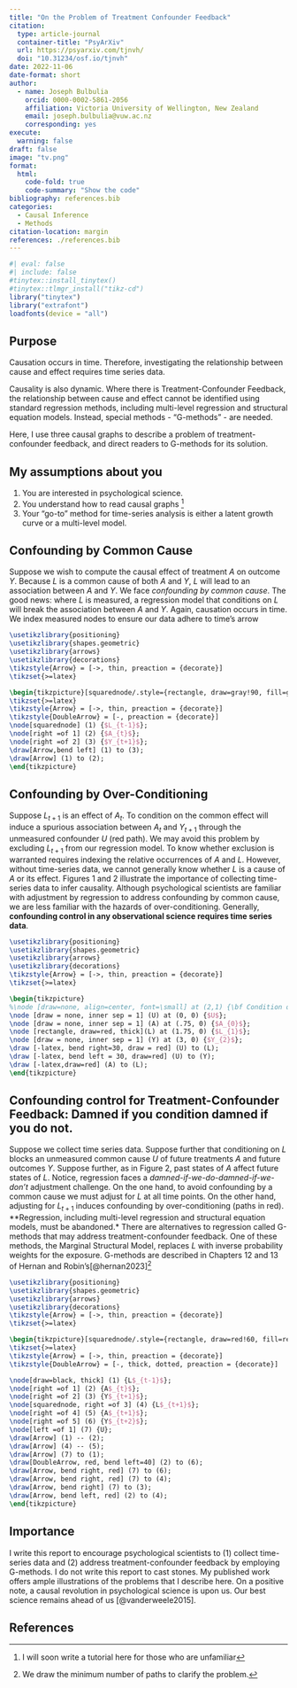```yaml
---
title: "On the Problem of Treatment Confounder Feedback"
citation:
  type: article-journal
  container-title: "PsyArXiv"
  url: https://psyarxiv.com/tjnvh/
  doi: "10.31234/osf.io/tjnvh"
date: 2022-11-06
date-format: short
author: 
  - name: Joseph Bulbulia
    orcid: 0000-0002-5861-2056
    affiliation: Victoria University of Wellington, New Zealand
    email: joseph.bulbulia@vuw.ac.nz
    corresponding: yes
execute:
  warning: false
draft: false
image: "tv.png"
format:
  html:
    code-fold: true
    code-summary: "Show the code"
bibliography: references.bib
categories: 
  - Causal Inference
  - Methods
citation-location: margin
references: ./references.bib
---
```


<!-- ```{r} -->
<!-- #| label: setup -->
<!-- #| echo: false -->
<!-- library(katex) -->
<!-- # see https://remlapmot.github.io/mrdags/ -->
<!-- # https://github.com/remlapmot/mrdags/blob/master/index.qmd -->
<!-- knitr::opts_chunk$set(cache = TRUE, -->
<!--                       dev = "svg", -->
<!--                       fig.align = "center") -->
<!-- # Using advice from Andrew Heiss blogpost to use SVGs in HTML from TikZ -->
<!-- # https://www.andrewheiss.com/blog/2021/08/27/tikz-knitr-html-svg-fun/#connecting-dvisvgm-to-ghostscript-on-macos -->
<!-- # For svg figures we require the latex package dvisvgm -->
<!-- if (!tinytex::check_installed("dvisvgm")) tinytex::tlmgr_install("dvisvgm") -->
<!-- # On macOS dvisvgm needs the ghostscript library dynamically linked to it via -->
<!-- # either the LIBGS environment variable or the --libgs flag. -->
<!-- # The libgs.dylib from Homebrew (brew install ghostscript) is sufficient. -->
<!-- if (Sys.info()[["sysname"]] == "Darwin" && Sys.info()[["machine"]] == "arm64") { -->
<!--   #Sys.setenv(LIBGS = "/usr/local/lib/libgs.dylib") -->
<!--   Sys.setenv(LIBGS = "/opt/homebrew/Cellar/ghostscript/10.0.0/lib/libgs.dylib") -->
<!-- } -->
<!-- ``` -->

```r
#| eval: false
#| include: false
#tinytex::install_tinytex()
#tinytex::tlmgr_install("tikz-cd")
library("tinytex")
library("extrafont")
loadfonts(device = "all")
```


## Purpose

Causation occurs in time. Therefore, investigating the relationship between cause and effect requires time series data. 

Causality is also dynamic. Where there is Treatment-Confounder Feedback, the relationship between cause and effect cannot be identified using standard regression methods, including multi-level regression and structural equation models. Instead, special methods - "G-methods" - are needed. 

Here, I use three causal graphs to describe a problem of treatment-confounder feedback, and direct readers to G-methods for its solution.

## My assumptions about you

1. You are interested in psychological science.
2. You understand how to read causal graphs ^[I will soon write a tutorial here for those who are unfamiliar]
3. Your "go-to" method for time-series analysis is either a latent growth curve or a multi-level model. 

## Confounding by Common Cause

Suppose we wish to compute the causal effect of treatment $A$ on outcome $Y$. Because $L$ is a common cause of both $A$ and $Y$, $L$ will lead to an association between $A$ and $Y$. We face *confounding by common cause*. The good news: where $L$ is measured, a regression model that conditions on $L$ will break the association between $A$ and $Y$. Again, causation occurs in time. We index measured nodes to ensure our data adhere to time's arrow

```tikz
\usetikzlibrary{positioning}
\usetikzlibrary{shapes.geometric}
\usetikzlibrary{arrows}
\usetikzlibrary{decorations}
\tikzstyle{Arrow} = [->, thin, preaction = {decorate}]
\tikzset{>=latex}

\begin{tikzpicture}[squarednode/.style={rectangle, draw=gray!90, fill=gray!5, auto}]
\tikzset{>=latex}
\tikzstyle{Arrow} = [->, thin, preaction = {decorate}]
\tikzstyle{DoubleArrow} = [-, preaction = {decorate}]
\node[squarednode] (1) {$L_{t-1}$};
\node[right =of 1] (2) {$A_{t}$};
\node[right =of 2] (3) {$Y_{t+1}$};
\draw[Arrow,bend left] (1) to (3);
\draw[Arrow] (1) to (2);
\end{tikzpicture}
```

## Confounding by Over-Conditioning

Suppose $L_{t+1}$ is an effect of $A_{t}$. To condition on the common effect will induce a spurious association between $A_t$ and $Y_{t+1}$ through the unmeasured confounder $U$ (red path). We may avoid this problem by excluding $L_{t+1}$ from our regression model. To know whether exclusion is warranted requires indexing the relative occurrences of $A$ and $L$. However, without time-series data, we cannot generally know whether $L$ is a cause of $A$ or its effect. Figures 1 and 2 illustrate the importance of collecting time-series data to infer causality. Although psychological scientists are familiar with adjustment by regression to address confounding by common cause, we are less familiar with the hazards of over-conditioning. Generally, **confounding control in any observational science requires time series data**.

```tikz
\usetikzlibrary{positioning}
\usetikzlibrary{shapes.geometric}
\usetikzlibrary{arrows}
\usetikzlibrary{decorations}
\tikzstyle{Arrow} = [->, thin, preaction = {decorate}]
\tikzset{>=latex}

\begin{tikzpicture}
%\node [draw=none, align=center, font=\small] at (2,1) {\bf Condition on child of collider};
\node [draw = none, inner sep = 1] (U) at (0, 0) {$U$};
\node [draw = none, inner sep = 1] (A) at (.75, 0) {$A_{0}$};
\node [rectangle, draw=red, thick](L) at (1.75, 0) {$L_{1}$};
\node [draw = none, inner sep = 1] (Y) at (3, 0) {$Y_{2}$};
\draw [-latex, bend right=30, draw = red] (U) to (L);
\draw [-latex, bend left = 30, draw=red] (U) to (Y);
\draw [-latex,draw=red] (A) to (L);
\end{tikzpicture}
```

## Confounding control for Treatment-Confounder Feedback: Damned if you condition damned if you do not.

Suppose we collect time series data. Suppose further that conditioning on $L$ blocks an unmeasured common cause $U$ of future treatments $A$ and future outcomes $Y$. Suppose further, as in Figure 2, past states of $A$ affect future states of $L$. Notice, regression faces a *damned-if-we-do-damned-if-we-don't* adjustment challenge. On the one hand, to avoid confounding by a common cause we must adjust for $L$ at all time points. On the other hand, adjusting for $L_{t+1}$ induces confounding by over-conditioning (paths in red). \*\*Regression, including multi-level regression and structural equation models, must be abandoned.\* There are alternatives to regression called G-methods that may address treatment-confounder feedback. One of these methods, the Marginal Structural Model, replaces $L$ with inverse probability weights for the exposure. G-methods are described in Chapters 12 and 13 of Hernan and Robin's[@hernan2023][^1]

[^1]: We draw the minimum number of paths to clarify the problem.

```tikz
\usetikzlibrary{positioning}
\usetikzlibrary{shapes.geometric}
\usetikzlibrary{arrows}
\usetikzlibrary{decorations}
\tikzstyle{Arrow} = [->, thin, preaction = {decorate}]
\tikzset{>=latex}

\begin{tikzpicture}[squarednode/.style={rectangle, draw=red!60, fill=red!5}, scale = 4]
\tikzset{>=latex}
\tikzstyle{Arrow} = [->, thin, preaction = {decorate}]
\tikzstyle{DoubleArrow} = [-, thick, dotted, preaction = {decorate}]

\node[draw=black, thick] (1) {L$_{t-1}$};
\node[right =of 1] (2) {A$_{t}$};
\node[right =of 2] (3) {Y$_{t+1}$};
\node[squarednode, right =of 3] (4) {L$_{t+1}$};
\node[right =of 4] (5) {A$_{t+1}$};
\node[right =of 5] (6) {Y$_{t+2}$};
\node[left =of 1] (7) {U};
\draw[Arrow] (1) -- (2);
\draw[Arrow] (4) -- (5);
\draw[Arrow] (7) to (1);
\draw[DoubleArrow, red, bend left=40] (2) to (6);
\draw[Arrow, bend right, red] (7) to (6);
\draw[Arrow, bend right, red] (7) to (4);
\draw[Arrow, bend right] (7) to (3);
\draw[Arrow, bend left, red] (2) to (4);
\end{tikzpicture}
```

## Importance

I write this report to encourage psychological scientists to (1) collect time-series data and (2) address treatment-confounder feedback by employing G-methods. I do not write this report to cast stones. My published work offers ample illustrations of the problems that I describe here. On a positive note, a causal revolution in psychological science is upon us. Our best science remains ahead of us [@vanderweele2015].

## References
